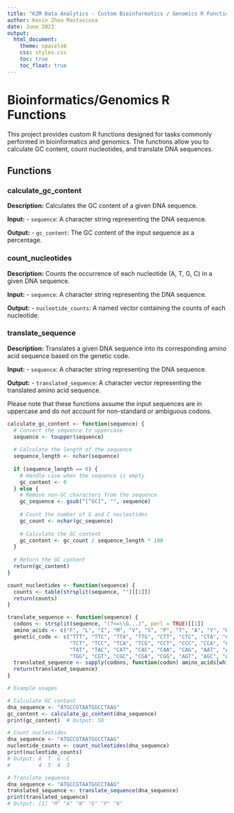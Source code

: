 ```yaml
---
title: "KZM Data Analytics - Custom Bioinformatics / Genomics R Functions"
author: Kevin Zhou Mastascusa
date: June 2023
output:
  html_document:
    theme: spacelab
    css: styles.css
    toc: true
    toc_float: true
---
```


# Bioinformatics/Genomics R Functions

This project provides custom R functions designed for tasks commonly performed in bioinformatics and genomics. The functions allow you to calculate GC content, count nucleotides, and translate DNA sequences.

## Functions

### calculate_gc_content

**Description:** Calculates the GC content of a given DNA sequence.

**Input:** - `sequence`: A character string representing the DNA sequence.

**Output:** - `gc_content`: The GC content of the input sequence as a percentage.

### count_nucleotides

**Description:** Counts the occurrence of each nucleotide (A, T, G, C) in a given DNA sequence.

**Input:** - `sequence`: A character string representing the DNA sequence.

**Output:** - `nucleotide_counts`: A named vector containing the counts of each nucleotide.

### translate_sequence

**Description:** Translates a given DNA sequence into its corresponding amino acid sequence based on the genetic code.

**Input:** - `sequence`: A character string representing the DNA sequence.

**Output:** - `translated_sequence`: A character vector representing the translated amino acid sequence.

Please note that these functions assume the input sequences are in uppercase and do not account for non-standard or ambiguous codons.

``` r
calculate_gc_content <- function(sequence) {
  # Convert the sequence to uppercase
  sequence <- toupper(sequence)
  
  # Calculate the length of the sequence
  sequence_length <- nchar(sequence)
  
  if (sequence_length == 0) {
    # Handle case when the sequence is empty
    gc_content <- 0
  } else {
    # Remove non-GC characters from the sequence
    gc_sequence <- gsub("[^GC]", "", sequence)
  
    # Count the number of G and C nucleotides
    gc_count <- nchar(gc_sequence)
  
    # Calculate the GC content
    gc_content <- gc_count / sequence_length * 100
  }
  
  # Return the GC content
  return(gc_content)
}

count_nucleotides <- function(sequence) {
  counts <- table(strsplit(sequence, "")[[1]])
  return(counts)
}

translate_sequence <- function(sequence) {
  codons <- strsplit(sequence, "(?<=\\G...)", perl = TRUE)[[1]]
  amino_acids <- c("F", "L", "I", "M", "V", "S", "P", "T", "A", "Y", "H", "Q", "N", "K", "D", "E", "C", "W", "R", "G")
  genetic_code <- c("TTT", "TTC", "TTA", "TTG", "CTT", "CTC", "CTA", "CTG", "ATT", "ATC", "ATA", "ATG", "GTT", "GTC", "GTA", "GTG",
                    "TCT", "TCC", "TCA", "TCG", "CCT", "CCC", "CCA", "CCG", "ACT", "ACC", "ACA", "ACG", "GCT", "GCC", "GCA", "GCG",
                    "TAT", "TAC", "CAT", "CAC", "CAA", "CAG", "AAT", "AAC", "AAA", "AAG", "GAT", "GAC", "GAA", "GAG", "TGT", "TGC",
                    "TGG", "CGT", "CGC", "CGA", "CGG", "AGT", "AGC", "AGA", "AGG", "GGT", "GGC", "GGA", "GGG")
  translated_sequence <- sapply(codons, function(codon) amino_acids[which(genetic_code == codon)])
  return(translated_sequence)
}
```
```r
# Example usages

# Calculate GC content
dna_sequence <- "ATGCCGTAATGGCCTAAG"
gc_content <- calculate_gc_content(dna_sequence)
print(gc_content)  # Output: 50

# Count nucleotides
dna_sequence <- "ATGCCGTAATGGCCTAAG"
nucleotide_counts <- count_nucleotides(dna_sequence)
print(nucleotide_counts)
# Output: A  T  G  C
#         4  5  4  3

# Translate sequence
dna_sequence <- "ATGCCGTAATGGCCTAAG"
translated_sequence <- translate_sequence(dna_sequence)
print(translated_sequence)
# Output: [1] "M" "A" "N" "G" "P" "N"

```
